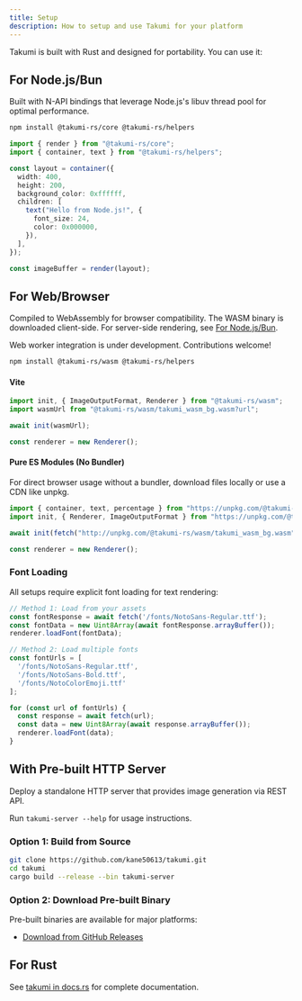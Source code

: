 ```yaml
---
title: Setup
description: How to setup and use Takumi for your platform
---
```


Takumi is built with Rust and designed for portability. You can use it:

<Cards>
  <Card
    title="In Node.js/Bun"
    href="/#for-nodejsbun"
    description="Via the @takumi-rs/core package (N-API) for server-side rendering."
  />
  <Card
    title="In the browser"
    href="#for-webbrowser"
    description="Via the @takumi-rs/wasm package (WebAssembly) for client-side generation."
  />
  <Card
    title="With pre-built HTTP server"
    href="#with-pre-built-http-server"
    description="Host an external server to handle image generation."
  />
  <Card
    title="Directly in Rust"
    href="#for-rust"
    description="For native applications with maximum performance and control."
  />
</Cards>

## For Node.js/Bun

Built with N-API bindings that leverage Node.js's libuv thread pool for optimal performance.

```bash
npm install @takumi-rs/core @takumi-rs/helpers
```

```typescript
import { render } from "@takumi-rs/core";
import { container, text } from "@takumi-rs/helpers";

const layout = container({
  width: 400,
  height: 200,
  background_color: 0xffffff,
  children: [
    text("Hello from Node.js!", {
      font_size: 24,
      color: 0x000000,
    }),
  ],
});

const imageBuffer = render(layout);
```

## For Web/Browser

Compiled to WebAssembly for browser compatibility. The WASM binary is downloaded client-side. For server-side rendering, see [For Node.js/Bun](#for-nodejsbun).

Web worker integration is under development. Contributions welcome!

```bash
npm install @takumi-rs/wasm @takumi-rs/helpers
```

#### Vite

```javascript
import init, { ImageOutputFormat, Renderer } from "@takumi-rs/wasm";
import wasmUrl from "@takumi-rs/wasm/takumi_wasm_bg.wasm?url";

await init(wasmUrl);

const renderer = new Renderer();
```

#### Pure ES Modules (No Bundler)

For direct browser usage without a bundler, download files locally or use a CDN like unpkg.

```javascript
import { container, text, percentage } from "https://unpkg.com/@takumi-rs/helpers";
import init, { Renderer, ImageOutputFormat } from "https://unpkg.com/@takumi-rs/wasm";

await init(fetch("http://unpkg.com/@takumi-rs/wasm/takumi_wasm_bg.wasm"));

const renderer = new Renderer();
```

### Font Loading

All setups require explicit font loading for text rendering:

```javascript
// Method 1: Load from your assets
const fontResponse = await fetch('/fonts/NotoSans-Regular.ttf');
const fontData = new Uint8Array(await fontResponse.arrayBuffer());
renderer.loadFont(fontData);

// Method 2: Load multiple fonts
const fontUrls = [
  '/fonts/NotoSans-Regular.ttf',
  '/fonts/NotoSans-Bold.ttf',
  '/fonts/NotoColorEmoji.ttf'
];

for (const url of fontUrls) {
  const response = await fetch(url);
  const data = new Uint8Array(await response.arrayBuffer());
  renderer.loadFont(data);
}
```

## With Pre-built HTTP Server

Deploy a standalone HTTP server that provides image generation via REST API.

Run `takumi-server --help` for usage instructions.

### Option 1: Build from Source

```bash
git clone https://github.com/kane50613/takumi.git
cd takumi
cargo build --release --bin takumi-server
```

### Option 2: Download Pre-built Binary

Pre-built binaries are available for major platforms:

- [Download from GitHub Releases](https://github.com/kane50613/takumi/releases)

## For Rust

See [takumi in docs.rs](https://docs.rs/takumi/latest/takumi/) for complete documentation.
